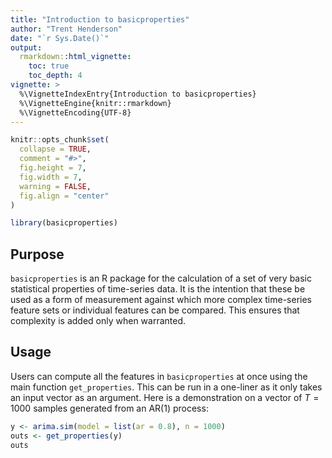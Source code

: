 ```yaml
---
title: "Introduction to basicproperties"
author: "Trent Henderson"
date: "`r Sys.Date()`"
output: 
  rmarkdown::html_vignette:
    toc: true
    toc_depth: 4
vignette: >
  %\VignetteIndexEntry{Introduction to basicproperties}
  %\VignetteEngine{knitr::rmarkdown}
  %\VignetteEncoding{UTF-8}
---
```

  
```r
knitr::opts_chunk$set(
  collapse = TRUE,
  comment = "#>",
  fig.height = 7,
  fig.width = 7,
  warning = FALSE,
  fig.align = "center"
)
```

```r
library(basicproperties)
```

## Purpose

`basicproperties` is an R package for the calculation of a set of very basic statistical properties of time-series data. It is the intention that these be used as a form of measurement against which more complex time-series feature sets or individual features can be compared. This ensures that complexity is added only when warranted.

## Usage

Users can compute all the features in `basicproperties` at once using the main function `get_properties`. This can be run in a one-liner as it only takes an input vector as an argument. Here is a demonstration on a vector of $T = 1000$ samples generated from an AR(1) process:

```r
y <- arima.sim(model = list(ar = 0.8), n = 1000)
outs <- get_properties(y)
outs
```
